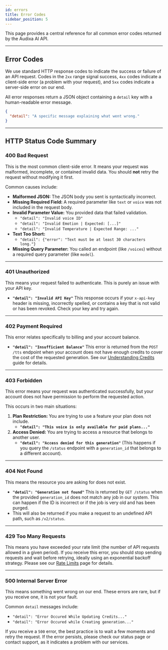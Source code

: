 ```yaml
---
id: errors
title: Error Codes
sidebar_position: 5
---
```

This page provides a central reference for all common error codes returned by the Audixa AI API.

-----


## Error Codes

We use standard HTTP response codes to indicate the success or failure of an API request. Codes in the `2xx` range signal success, `4xx` codes indicate a client-side error (a problem with your request), and `5xx` codes indicate a server-side error on our end.

All error responses return a JSON object containing a `detail` key with a human-readable error message.

```json
{
  "detail": "A specific message explaining what went wrong."
}
```

-----

## HTTP Status Code Summary

### 400 Bad Request

This is the most common client-side error. It means your request was malformed, incomplete, or contained invalid data. You should **not** retry the request without modifying it first.

Common causes include:

  * **Malformed JSON:** The JSON body you sent is syntactically incorrect.
  * **Missing Required Field:** A required parameter like `text` or `voice` was not included in the request body.
  * **Invalid Parameter Value:** You provided data that failed validation.
      * `"detail": "Invalid voice ID"`
      * `"detail": "Invalid Emotion | Expected: [...]"`
      * `"detail": "Invalid Temperature | Expected Range: ..."`
  * **Text Too Short:**
      * `"detail": {"error": "Text must be at least 30 characters long."}`
  * **Missing Query Parameter:** You called an endpoint (like `/voices`) without a required query parameter (like `model`).

-----

### 401 Unauthorized

This means your request failed to authenticate. This is purely an issue with your API key.

  * **`"detail": "Invalid API Key"`**
    This response occurs if your `x-api-key` header is missing, incorrectly spelled, or contains a key that is not valid or has been revoked. Check your key and try again.

-----

### 402 Payment Required

This error relates specifically to billing and your account balance.

  * **`"detail": "Insufficient Balance"`**
    This error is returned from the `POST /tts` endpoint when your account does not have enough credits to cover the cost of the requested generation. See our [Understanding Credits](./credits) guide for details.

-----

### 403 Forbidden

This error means your request was authenticated successfully, but your account does not have permission to perform the requested action.

This occurs in two main situations:

1.  **Plan Restriction:** You are trying to use a feature your plan does not include.
      * **`"detail": "This voice is only available for paid plans..."`**
2.  **Access Denied:** You are trying to access a resource that belongs to another user.
      * **`"detail": "Access denied for this generation"`** (This happens if you query the `/status` endpoint with a `generation_id` that belongs to a different account).

-----

### 404 Not Found

This means the resource you are asking for does not exist.

  * **`"detail": "Generation not found"`**
    This is returned by `GET /status` when the provided `generation_id` does not match any job in our system. This can happen if the ID is incorrect or if the job is very old and has been purged.
  * This will also be returned if you make a request to an undefined API path, such as `/v2/status`.

-----

### 429 Too Many Requests

This means you have exceeded your rate limit (the number of API requests allowed in a given period). If you receive this error, you should stop sending requests and wait before retrying, ideally using an exponential backoff strategy. Please see our [Rate Limits](./ratelimits) page for details.

-----

### 500 Internal Server Error

This means something went wrong on our end. These errors are rare, but if you receive one, it is not your fault.

Common `detail` messages include:

  * `"detail": "Error Occured While Updating Credits..."`
  * `"detail": "Error Occured while Creating generation..."`

If you receive a `500` error, the best practice is to wait a few moments and retry the request. If the error persists, please check our status page or contact support, as it indicates a problem with our services.